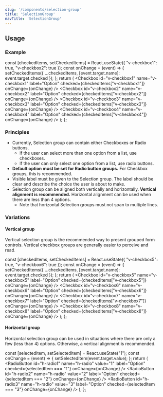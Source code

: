 ```yaml
---
slug: '/components/selection-group'
title: 'SelectionGroup'
navTitle: 'SelectionGroup'
---
```




## Usage

### Example

  const [checkedItems, setCheckedItems] = React.useState({ "v-checkbox1": true, "v-checkbox2": true });
  const onChange = (event) => {
    setCheckedItems({ ...checkedItems, [event.target.name]: event.target.checked });
  };
  return (
    <SelectionGroup label="Selection group" helperText="Assistive text">
      <Checkbox id="v-checkbox1" name="v-checkbox1" label="Option" checked={checkedItems["v-checkbox1"]} onChange={onChange} />
      <Checkbox id="v-checkbox2" name="v-checkbox2" label="Option" checked={checkedItems["v-checkbox2"]} onChange={onChange} />
      <Checkbox id="v-checkbox3" name="v-checkbox3" label="Option" checked={checkedItems["v-checkbox3"]} onChange={onChange} />
      <Checkbox id="v-checkbox4" name="v-checkbox4" label="Option" checked={checkedItems["v-checkbox4"]} onChange={onChange} />
    </SelectionGroup>
  );
};

<PlaygroundPreview>
  <SelectionGroupExample />
</PlaygroundPreview>

### Principles
- Currently, Selection group can contain either Checkboxes or Radio buttons.
  - If the user can select more than one option from a list, use <InternalLink href="/components/checkbox">checkboxes.</InternalLink>
  - If the user can only select one option from a list, use <InternalLink href="/components/radio-button">radio buttons.</InternalLink>
- **Default option must be set for Radio button groups.** For Checkbox groups, this is recommended.
- Visible label must be given to the Selection group. The label should be clear and describe the choice the user is about to make.
- Selection group can be aligned both vertically and horizontally. **Vertical alignment is recommended.** Horizontal alignment can be used when there are less than 4 options.
  -  Note that horizontal Selection groups must not span to multiple lines.

### Variations

#### Vertical group
Vertical selection group is the recommended way to present grouped form controls. Vertical checkbox groups are generally easier to perceive and read.

  const [checkedItems, setCheckedItems] = React.useState({ "v-checkbox5": true, "v-checkbox6": true });
  const onChange = (event) => {
    setCheckedItems({ ...checkedItems, [event.target.name]: event.target.checked });
  };
  return (
    <SelectionGroup label="Vertical group">
      <Checkbox id="v-checkbox5" name="v-checkbox5" label="Option" checked={checkedItems["v-checkbox5"]} onChange={onChange} />
      <Checkbox id="v-checkbox6" name="v-checkbox6" label="Option" checked={checkedItems["v-checkbox6"]} onChange={onChange} />
      <Checkbox id="v-checkbox7" name="v-checkbox7" label="Option" checked={checkedItems["v-checkbox7"]} onChange={onChange} />
      <Checkbox id="v-checkbox8" name="v-checkbox8" label="Option" checked={checkedItems["v-checkbox8"]} onChange={onChange} />
    </SelectionGroup>
  );
};

<PlaygroundPreview>
  <VerticalGroupExample />
</PlaygroundPreview>

#### Horizontal group
Horizontal selection group can be used in situations where there are only a few (less than 4) options. Otherwise, a vertical alignment is recommended.

  const [selectedItem, setSelectedItem] = React.useState("1");
  const onChange = (event) => {
    setSelectedItem(event.target.value);
  };
  return (
    <SelectionGroup label="Horizontal group" direction="horizontal">
      <RadioButton id="h-radio1" name="h-radio" value="1" label="Option" checked={selectedItem === "1"} onChange={onChange} />
      <RadioButton id="h-radio2" name="h-radio" value="2" label="Option" checked={selectedItem === "2"} onChange={onChange} />
      <RadioButton id="h-radio3" name="h-radio" value="3" label="Option" checked={selectedItem === "3"} onChange={onChange} />
    </SelectionGroup>
  );
};

<PlaygroundPreview>
  <HorizontalGroupExample />
</PlaygroundPreview>
